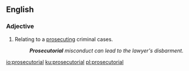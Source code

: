 ==English==
===Adjective===
{{en-adj}}
# {{context|criminal law|lang=en}} Relating to a [[prosecuting]] criminal cases.
#: '''''Prosecutorial''' misconduct can lead to the lawyer's disbarment.''

[[io:prosecutorial]]
[[ku:prosecutorial]]
[[pl:prosecutorial]]